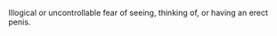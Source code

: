 {{only in|{{in appendix|Invented phobias}}}}
<!-- nolanguage/box for AF fo the present -->
Illogical or uncontrollable fear of seeing, thinking of, or having an erect penis.